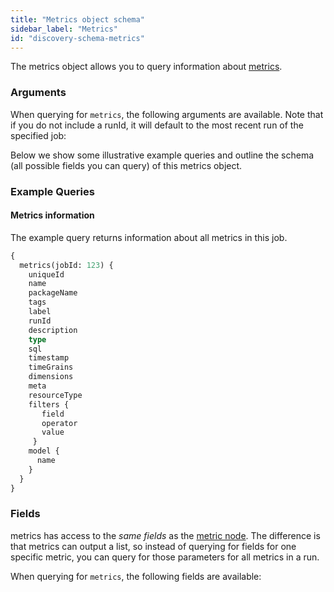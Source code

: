 ```yaml
---
title: "Metrics object schema"
sidebar_label: "Metrics"
id: "discovery-schema-metrics"
---
```



The metrics object allows you to query information about [metrics](/docs/build/metrics).


<DiscoveryApiJobDeprecationNotice />

### Arguments

When querying for `metrics`, the following arguments are available. Note that if you do not include a runId, it will default to the most recent run of the specified job:

<QueryArgsTable queryName="metrics" />

Below we show some illustrative example queries and outline the schema (all possible fields you can query) of this metrics object.

### Example Queries
#### Metrics information

The example query returns information about all metrics in this job.

```graphql
{
  metrics(jobId: 123) {
    uniqueId
    name
    packageName
    tags
    label
    runId
    description
    type
    sql
    timestamp
    timeGrains
    dimensions
    meta
    resourceType
    filters {
       field
       operator
       value
     }
    model {
      name
    }
  }
}

```

### Fields
metrics has access to the *same fields* as the [metric node](/docs/dbt-cloud-apis/discovery-schema-metric).  The difference is that metrics can output a list, so instead of querying for fields for one specific metric, you can query for those parameters for all metrics in a run.

When querying for `metrics`, the following fields are available:

<SchemaTable nodeName="MetricNode" />
